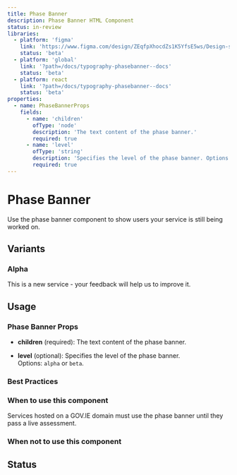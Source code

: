 ```yaml
---
title: Phase Banner
description: Phase Banner HTML Component
status: in-review
libraries:
  - platform: 'figma'
    link: 'https://www.figma.com/design/ZEqfpXhocdZs1K5YfsE5ws/Design-system?node-id=1410-9061'
    status: 'beta'
  - platform: 'global'
    link: '?path=/docs/typography-phasebanner--docs'
    status: 'beta'
  - platform: react
    link: '?path=/docs/typography-phasebanner--docs'
    status: 'beta'
properties:
  - name: PhaseBannerProps
    fields:
      - name: 'children'
        ofType: 'node'
        description: 'The text content of the phase banner.'
        required: true
      - name: 'level'
        ofType: 'string'
        description: 'Specifies the level of the phase banner. Options: alpha or beta.'
        required: true
---
```


# Phase Banner

Use the phase banner component to show users your service is still being worked on.

## Variants

### Alpha

<ComponentContainer>
  <PhaseBanner level="alpha">
    This is a new service - your <Link href="/">feedback</Link> will help us to
    improve it.
  </PhaseBanner>
</ComponentContainer>

## Usage

<ComponentPropertiesTable componentId="phase-banner" />

### Phase Banner Props

- **children** (required): The text content of the phase banner.

- **level** (optional): Specifies the level of the phase banner.  
  Options: `alpha` or `beta`.

### Best Practices

### When to use this component

Services hosted on a GOV.IE domain must use the phase banner until they pass a live assessment.

### When not to use this component

## Status

<ComponentStatusBlock componentId="phase-banner" />
